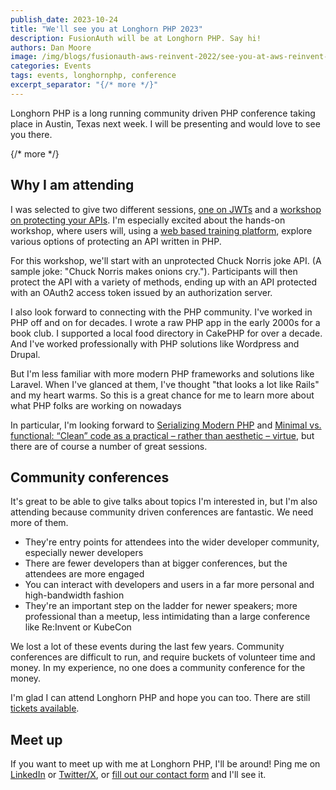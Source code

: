```yaml
---
publish_date: 2023-10-24 
title: "We'll see you at Longhorn PHP 2023"
description: FusionAuth will be at Longhorn PHP. Say hi!
authors: Dan Moore
image: /img/blogs/fusionauth-aws-reinvent-2022/see-you-at-aws-reinvent-header-image.png
categories: Events
tags: events, longhornphp, conference
excerpt_separator: "{/* more */}"
---
```


Longhorn PHP is a long running community driven PHP conference taking place in Austin, Texas next week. I will be presenting and would love to see you there.

{/* more */}

## Why I am attending

I was selected to give two different sessions, [one on JWTs](https://www.longhornphp.com/sessions#what-php-developers-need-to-know-about-jwts) and a [workshop on protecting your APIs](https://www.longhornphp.com/sessions#protecting-your-apis). I'm especially excited about the hands-on workshop, where users will, using a [web based training platform](https://instruqt.com/), explore various options of protecting an API written in PHP. 

For this workshop, we'll start with an unprotected Chuck Norris joke API. (A sample joke: "Chuck Norris makes onions cry."). Participants will then protect the API with a variety of methods, ending up with an API protected with an OAuth2 access token issued by an authorization server.

I also look forward to connecting with the PHP community. I've worked in PHP off and on for decades. I wrote a raw PHP app in the early 2000s for a book club. I supported a local food directory in CakePHP for over a decade. And I've worked professionally with PHP solutions like Wordpress and Drupal.

But I'm less familiar with more modern PHP frameworks and solutions like Laravel. When I've glanced at them, I've thought "that looks a lot like Rails" and my heart warms. So this is a great chance for me to learn more about what PHP folks are working on nowadays

In particular, I'm looking forward to [Serializing Modern PHP](https://www.longhornphp.com/sessions#serializing-modern-php) and [Minimal vs. functional: “Clean” code as a practical – rather than aesthetic – virtue](https://www.longhornphp.com/sessions#minimal-vs-functional-clean-code-as-a-practical---rather-than-aesthetic---virtue), but there are of course a number of great sessions.

## Community conferences

It's great to be able to give talks about topics I'm interested in, but I'm also attending because community driven conferences are fantastic. We need more of them.

* They're entry points for attendees into the wider developer community, especially newer developers
* There are fewer developers than at bigger conferences, but the attendees are more engaged
* You can interact with developers and users in a far more personal and high-bandwidth fashion
* They're an important step on the ladder for newer speakers; more professional than a meetup, less intimidating than a large conference like Re:Invent or KubeCon

We lost a lot of these events during the last few years. Community conferences are difficult to run, and require buckets of volunteer time and money. In my experience, no one does a community conference for the money.

I'm glad I can attend Longhorn PHP and hope you can too. There are still [tickets available](https://ti.to/longhorn-php/longhorn-php-2023).

## Meet up 

If you want to meet up with me at Longhorn PHP, I'll be around! Ping me on [LinkedIn](https://www.linkedin.com/in/mooreds/) or [Twitter/X](https://twitter.com/mooreds), or [fill out our contact form](/contact) and I'll see it. 


